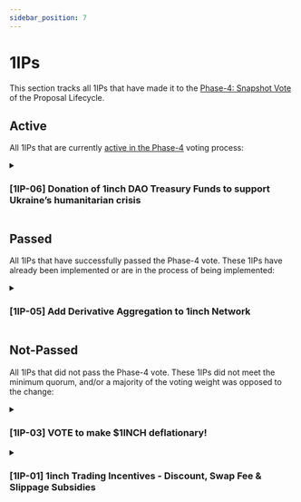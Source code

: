 ```yaml
---
sidebar_position: 7
---
```



# 1IPs
This section tracks all 1IPs that have made it to the [Phase-4: Snapshot Vote](https://docs.1inch.io/docs/governance/proposal-lifecycle#phase-4-snapshot-vote) of the Proposal Lifecycle. 


## Active
All 1IPs that are currently [active in the Phase-4](https://snapshot.org/#/1inch.eth) voting process:

<details>
<summary>

### [1IP-06] Donation of 1inch DAO Treasury Funds to support Ukraine’s humanitarian crisis 
  
</summary>
<div>

<u>

* **[Phase-3: Temperature Check](https://gov.1inch.io/t/1ip-06-donation-of-1inch-dao-treasury-funds-to-support-ukraine-s-humanitarian-crisis/2966)**


* **[Phase-4: Snapshot Vote](https://snapshot.org/#/1inch.eth/proposal/0xf4f712189924944dfd1cb438dc3235f4f4d5493f8c9db4df2e64c4d421c1f2d0)**

</u>

</div>

<details>
<summary>

**Full Proposal Description** 

</summary>

<div><div class="sc-JsfZP kBcPwt"><h2>Summary</h2>
<p>1inch Network was founded on core values of decentralization and open financial freedom, with a goal of improving the human condition for everyone on the planet. As one of the leading dApps in the DeFi space, it is in a unique position to extend additional assistance to people in a time of need.</p>
<p>With that said, this proposal seeks to donate 1 million USDC of 1inch DAO Treasury funds to support humanitarian aid within the country of Ukraine.</p>
<h2>Abstract</h2>
<p>Since inception just over 3 months ago, the 1inch DAO Treasury has been highly successful in growing its total capital. It has accumulated close to 7 million USDC to date from a steady income stream of swap surplus funds. This proposal aims to donate 1 million USDC of these accumulated funds to provide critical humanitarian support within Ukraine’s conflict zone.</p>
<p>Specifically, these funds will be converted into USDT via 1inch v4 protocol, then transferred to the official wallet of Ukraine, as outlined <a href="https://twitter.com/ukraine/status/1497594592438497282?s=21" target="_blank">here</a>. These funds will then be distributed as needed to civilians for repairing infrastructure, supporting health facilities with medicine and equipment, and supporting families with food and hygiene items.</p>
<h2>Motivation</h2>
<p>1inch Network is a global project which brings together extraordinary minds from all over the world. Both users and contributors alike are negatively affected by the recent war-time events unfolding this week, and it is the absolute duty of 1inch DAO to provide support to civilians within the conflict zone in every way possible.</p>
<h2>Specification</h2>
<ol>
<li>Swap 1,000,500 USDC to USDT within multi-sig on <a href="https://app.1inch.io/" target="_blank">1inch app</a></li>
<li>Transfer 1,000,000 USDT from 1inch DAO Treasury multi-sig wallet to the official humanitarian wallet of Ukraine</li>
</ol>
<p><em>Due to exchange rates, a slightly higher amount of USDC is required to receive 1,000,000 USDT when swapping</em></p>
<ul>
<li>
<p>1inch DAO Treasury address: 0x7951c7ef839e26f63da87a42c9a87986507f1c07</p>
</li>
<li>
<p>Donation address: 0x165CD37b4C644C2921454429E7F9358d18A45e14</p>
</li>
</ul>
<h2>Rationale</h2>
<p>This donation address has been <a href="https://twitter.com/TomicahTD/status/1497601610775769094" target="_blank">verified</a> by the crypto community as legitimate, and has been identified as having a direct impact on the humanitarian crisis currently unfolding in Ukraine.</p>
<h2>Considerations</h2>
<p>With the 1inch DAO Treasury’s historical rate of growth, the donation amount of 1 million USDC will have minimal impact on the DAO’s ability to fund future developments of 1inch Network. At the same time, this amount will have a significant impact on the humanitarian relief efforts for Ukraine and its citizens.</p>
<p>For accountability, a screenshot and link to the transaction will be added to this proposal once the transfer of funds is complete.</p>
<hr>
<p><a href="https://gov.1inch.io/t/1ip-06-donation-of-1inch-dao-treasury-funds-to-support-ukraine-s-humanitarian-crisis/2966" target="_blank">Link to Phase-3 temperature check vote.</a></p>
</div></div>
</details>

</details>


## Passed
All 1IPs that have successfully passed the Phase-4 vote. These 1IPs have already been implemented or are in the process of being implemented:

<details>
<summary>

### [1IP-05] Add Derivative Aggregation to 1inch Network 

</summary>
<div>

<u>

* **[Phase-3: Temperature Check](https://gov.1inch.io/t/1ip-05-add-derivative-aggregation-to-1inch-network/2828)**


* **[Phase-4: Snapshot Vote](https://snapshot.org/#/1inch.eth/proposal/0x5f0d629bc534471f9ec7b0d91e86be8eb4c1a3df4e19167976d7985589f90a39)**

</u>

</div>

<details>
<summary>

**Full Proposal Description** 

</summary>

<div>
<h2>Simple Summary</h2>
<p>This proposal seeks to add derivative aggregation to the 1inch Protocol. Specifically, it calls for the following additions:</p>
<ul>
<li>Aggregation protocol is expanded to include derivatives</li>
<li>Add derivative aggregation to the 1inch smart contracts, 1inch dApp, and 1inch API</li>
<li>The first derivative supported will be Opium’s TURBO products (call options)</li>
</ul>
<h2>Abstract</h2>
<p>This proposal aims to signal to the 1inch Foundation that the DAO wants to add derivative aggregation to the 1inch Protocol – specifically, the 1inch smart contracts, the 1inch dApp, and the 1inch API. Adding derivative aggregation to the protocol will require technical effort from 1inch Labs, and will require the support of 1inch Foundation.</p>
<h2>Motivation</h2>
<p>1inch is currently the leading decentralized exchange aggregator and has made a reputation of providing the best prices on token swaps. With the rise of derivatives in the DeFi space, there is a new product niche that 1inch is perfectly positioned to capitalize on: <strong>the aggregation of derivative products.</strong></p>
<p>By implementing this proposal, 1inch will solve the problem of fractured derivative liquidity (just like it previously solved fractured token liquidity).</p>
<h2>Specification</h2>
<p>This proposal serves as a signal from the 1inch Network DAO to the 1inch Foundation and 1inch Labs. Once passed, the 1inch Network DAO calls for the 1inch Foundation to allot resources to add derivative aggregation to the 1inch Protocol and dApp, and for 1inch Labs to add derivative aggregation to the 1inch smart contracts and 1inch API.</p>
<p>Opium’s TURBO product is a short-dated call option:</p>
<ul>
<li>Community / users can “write” covered calls by pooling their tokens in order to earn yield (collect call option premiums)</li>
<li>Takers (professional market makers) can buy the call options in order to gain leveraged exposure to the underlying asset</li>
</ul>
<p>Adding Opium’s TURBO options to the aggregation UI will require coordination with the Opium community to ensure a smooth integration.</p>
<h2>Rationale</h2>
<p>The architecture of the aggregation protocol has not yet been defined.</p>
<p>Opium’s TURBO product was chosen as the first derivative supported because the Opium community was offering to help with this integration via documentation and SDKs.</p>
<h2>Considerations</h2>
<p>The specifics of launching an aggregation protocol will not be defined until the 1inch Foundation supports the proposal. Like all new modules they have launched, a complete security review and audit should be performed before this change is implemented on mainnet.</p>
<p>Since all work described in this proposal will be organized by the 1inch Foundation, this will not cost any treasury funds.</p>
</div>

</details>

</details>


## Not-Passed
All 1IPs that did not pass the Phase-4 vote. These 1IPs did not meet the minimum quorum, and/or a majority of the voting weight was opposed to the change: 



<details>
<summary>

### [1IP-03] VOTE to make $1INCH deflationary!

</summary>
<div>
<u>

* **[Phase-3: Temperature Check](https://gov.1inch.io/t/1ip-3-formalization-vote-to-make-1inch-deflationary/2103)**


* **[Phase-4: Snapshot Vote](https://snapshot.org/#/1inch.eth/proposal/QmU5rSEMyb9qpPqWUoaJBoTiH6XjBknnojUsXirFxeRjHr)**

</u>
</div>
</details>

<details>
<summary> 

### [1IP-01] 1inch Trading Incentives - Discount, Swap Fee & Slippage Subsidies
  
</summary>
<div>
<u>

* **[Phase-3: Temperature Check](https://gov.1inch.io/t/1ip-1-1inch-trading-incentives-v1-0/2004)**

* **[Phase-4: Snapshot Vote](https://snapshot.org/#/1inch.eth/proposal/QmTwFAbf6PPKt11tBVXwiDMk2QY4hP41Mi4hfJzNqE9GYL)**

</u>
</div> 
</details>
